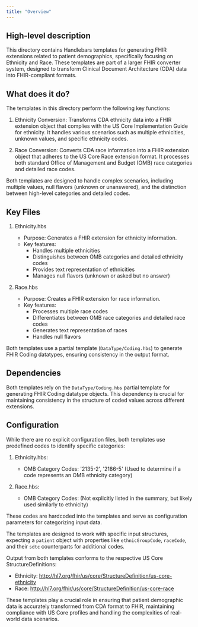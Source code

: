 ```yaml
---
title: "Overview"
---
```


## High-level description
This directory contains Handlebars templates for generating FHIR extensions related to patient demographics, specifically focusing on Ethnicity and Race. These templates are part of a larger FHIR converter system, designed to transform Clinical Document Architecture (CDA) data into FHIR-compliant formats.

## What does it do?
The templates in this directory perform the following key functions:

1. Ethnicity Conversion: Transforms CDA ethnicity data into a FHIR extension object that complies with the US Core Implementation Guide for ethnicity. It handles various scenarios such as multiple ethnicities, unknown values, and specific ethnicity codes.

2. Race Conversion: Converts CDA race information into a FHIR extension object that adheres to the US Core Race extension format. It processes both standard Office of Management and Budget (OMB) race categories and detailed race codes.

Both templates are designed to handle complex scenarios, including multiple values, null flavors (unknown or unanswered), and the distinction between high-level categories and detailed codes.

## Key Files

1. Ethnicity.hbs
   - Purpose: Generates a FHIR extension for ethnicity information.
   - Key features:
     - Handles multiple ethnicities
     - Distinguishes between OMB categories and detailed ethnicity codes
     - Provides text representation of ethnicities
     - Manages null flavors (unknown or asked but no answer)

2. Race.hbs
   - Purpose: Creates a FHIR extension for race information.
   - Key features:
     - Processes multiple race codes
     - Differentiates between OMB race categories and detailed race codes
     - Generates text representation of races
     - Handles null flavors

Both templates use a partial template (`DataType/Coding.hbs`) to generate FHIR Coding datatypes, ensuring consistency in the output format.

## Dependencies
Both templates rely on the `DataType/Coding.hbs` partial template for generating FHIR Coding datatype objects. This dependency is crucial for maintaining consistency in the structure of coded values across different extensions.

## Configuration
While there are no explicit configuration files, both templates use predefined codes to identify specific categories:

1. Ethnicity.hbs:
   - OMB Category Codes: '2135-2', '2186-5' (Used to determine if a code represents an OMB ethnicity category)

2. Race.hbs:
   - OMB Category Codes: (Not explicitly listed in the summary, but likely used similarly to ethnicity)

These codes are hardcoded into the templates and serve as configuration parameters for categorizing input data.

The templates are designed to work with specific input structures, expecting a `patient` object with properties like `ethnicGroupCode`, `raceCode`, and their `sdtc` counterparts for additional codes.

Output from both templates conforms to the respective US Core StructureDefinitions:
- Ethnicity: http://hl7.org/fhir/us/core/StructureDefinition/us-core-ethnicity
- Race: http://hl7.org/fhir/us/core/StructureDefinition/us-core-race

These templates play a crucial role in ensuring that patient demographic data is accurately transformed from CDA format to FHIR, maintaining compliance with US Core profiles and handling the complexities of real-world data scenarios.